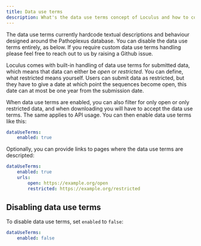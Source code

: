 ```yaml
---
title: Data use terms
description: What's the data use terms concept of Loculus and how to configure it.
---
```



<Aside type="caution">The data use terms currently hardcode textual descriptions and behaviour designed around the Pathoplexus database. You can disable the data use terms entirely, as below. If you require custom data use terms handling please feel free to reach out to us by raising a Github issue.</Aside>

Loculus comes with built-in handling of data use terms for submitted data, which means that data can either be _open_ or _restricted_. You can define, what restricted means yourself. Users can submit data as restricted, but they have to give a date at which point the sequences become open, this date can at most be one year from the submission date.

When data use terms are enabled, you can also filter for only open or only restricted data, and when downloading you will have to accept the data use terms. The same applies to API usage.
You can then enable data use terms like this:

```yaml
dataUseTerms:
    enabled: true
```

Optionally, you can provide links to pages where the data use terms are descripted:

```yaml
dataUseTerms:
    enabled: true
    urls:
        open: https://example.org/open
        restricted: https://example.org/restricted
```

## Disabling data use terms

To disable data use terms, set `enabled` to `false`:

```yaml
dataUseTerms:
    enabled: false
```
